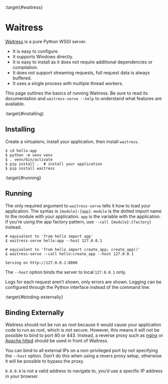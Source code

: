 :target{#waitress}

# Waitress

[Waitress](https://docs.pylonsproject.org/projects/waitress/) is a pure Python WSGI server.

- It is easy to configure.
- It supports Windows directly.
- It is easy to install as it does not require additional dependencies
  or compilation.
- It does not support streaming requests, full request data is always
  buffered.
- It uses a single process with multiple thread workers.

This page outlines the basics of running Waitress. Be sure to read its
documentation and `waitress-serve --help` to understand what features
are available.

:target{#installing}

## Installing

Create a virtualenv, install your application, then install
`waitress`.

```text
$ cd hello-app
$ python -m venv venv
$ . venv/bin/activate
$ pip install .  # install your application
$ pip install waitress
```

:target{#running}

## Running

The only required argument to `waitress-serve` tells it how to load
your application. The syntax is `{module}:{app}`. `module` is
the dotted import name to the module with your application. `app` is
the variable with the application. If you’re using the app factory
pattern, use `--call {module}:{factory}` instead.

```text
# equivalent to 'from hello import app'
$ waitress-serve hello:app --host 127.0.0.1

# equivalent to 'from hello import create_app; create_app()'
$ waitress-serve --call hello:create_app --host 127.0.0.1

Serving on http://127.0.0.1:8080
```

The `--host` option binds the server to local `127.0.0.1` only.

Logs for each request aren’t shown, only errors are shown. Logging can
be configured through the Python interface instead of the command line.

:target{#binding-externally}

## Binding Externally

Waitress should not be run as root because it would cause your
application code to run as root, which is not secure. However, this
means it will not be possible to bind to port 80 or 443. Instead, a
reverse proxy such as [nginx](nginx.mdx) or [Apache httpd](apache-httpd.mdx) should be used
in front of Waitress.

You can bind to all external IPs on a non-privileged port by not
specifying the `--host` option. Don’t do this when using a revers
proxy setup, otherwise it will be possible to bypass the proxy.

`0.0.0.0` is not a valid address to navigate to, you’d use a specific
IP address in your browser.
